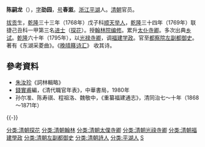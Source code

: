 '''陈嗣龙'''（{{bd|？||？||Chen}}），[[表字|字]]'''劭园'''，[[号|号]]'''春溆'''。[[浙江|浙江]][[平湖|平湖]]人。[[清朝|清朝]]官员。

[[拔贡|拔贡]]生，[[乾隆|乾隆]]三十三年（1768年）戊子科[[顺天|顺天]][[举人|举人]]，[[乾隆|乾隆]]三十四年（1769年）联捷己丑科一甲第三名[[进士|进士]]（[[探花|探花]]）。授[[翰林院编修|翰林院编修]]。累升[[太仆寺卿|太仆寺卿]]。多次出典[[乡试|乡试]]。[[乾隆|乾隆]]六十年（1795年），以[[光禄寺卿|光禄寺卿]]，调[[福建|福建]][[学政|学政]]。官至[[都察院|都察院]][[左副都御史|左副都御史]]。著有《东湖采菱曲》。《[[晚晴簃诗汇|晚晴簃诗汇]]》 收其诗。

==參考資料==
*[[朱汝珍|朱汝珍]]《詞林輯略》
*[[錢實甫|錢實甫]]編，《清代職官年表》，中華書局，1980年
*孙尔准、陈寿祺、程祖洛、魏敬中，《重纂福建通志》，清同治七～十年（1868～1871年）

{{-}}
{{start box}}
{{s-off}}
{{s-before|[[趙佑_(清朝)|趙佑]]}}
{{s-title|[[清朝福建學政列表|提督福建學政]]|<small>乾隆六十年八月十八丙申（1795年9月30日）任</small>}}
{{s-after|[[初彭齡|初彭齡]]}}
{{end box}}

{{乾隆三十四年己丑科殿試金榜}}
{{DEFAULTSORT:Chen陳}}
[[分类:清朝探花|分类:清朝探花]]
[[分类:清朝翰林|分类:清朝翰林]]
[[分类:清朝太僕寺卿|分类:清朝太僕寺卿]]
[[分类:清朝光祿寺卿|分类:清朝光祿寺卿]]
[[分类:清朝福建學政|分类:清朝福建學政]]
[[分类:清朝左副都御史|分类:清朝左副都御史]]
[[分类:清朝詩人|分类:清朝詩人]]
[[分类:平湖人|分类:平湖人]]
[[分类:陳姓|S]]
